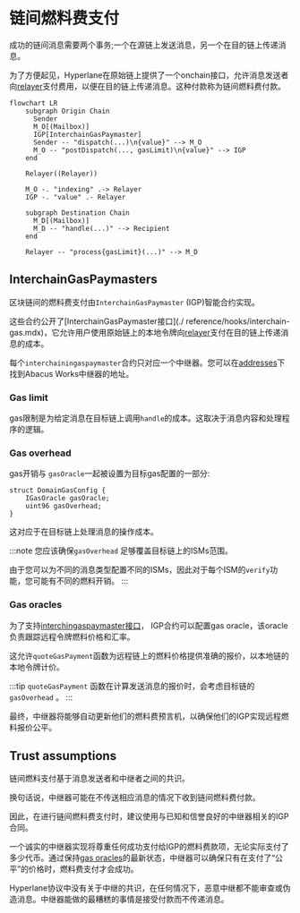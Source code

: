 # 链间燃料费支付

成功的链间消息需要两个事务;一个在源链上发送消息，另一个在目的链上传递消息。

为了方便起见，Hyperlane在原始链上提供了一个onchain接口，允许消息发送者向[relayer](./agents/relayer.mdx)支付费用，以便在目的链上传递消息。这种付款称为链间燃料费付款。

```mermaid
flowchart LR
    subgraph Origin Chain
      Sender
      M_O[(Mailbox)]
      IGP[InterchainGasPaymaster]
      Sender -- "dispatch(...)\n{value}" --> M_O
      M_O -- "postDispatch(..., gasLimit)\n{value}" --> IGP
    end

    Relayer((Relayer))

    M_O -. "indexing" .-> Relayer
    IGP -. "value" .- Relayer

    subgraph Destination Chain
      M_D[(Mailbox)]
      M_D -- "handle(...)" --> Recipient
    end

    Relayer -- "process{gasLimit}(...)" --> M_D
```

## InterchainGasPaymasters

区块链间的燃料费支付由`InterchainGasPaymaster` (IGP)智能合约实现。

这些合约公开了[InterchainGasPaymaster接口](./ reference/hooks/interchain-gas.mdx)，它允许用户使用原始链上的本地令牌向[relayer](./agents/relayer.mdx)支付在目的链上传递消息的成本。

每个`interchainingaspaymaster`合约只对应一个中继器。您可以在[addresses](../reference/contract-addresses.mdx)下找到Abacus Works中继器的地址。

### Gas limit

gas限制是为给定消息在目标链上调用`handle`的成本。这取决于消息内容和处理程序的逻辑。

### Gas overhead

gas开销与 `gasOracle`一起被设置为目标gas配置的一部分:

```solidity
struct DomainGasConfig {
    IGasOracle gasOracle;
    uint96 gasOverhead;
}
```

这对应于在目标链上处理消息的操作成本。

:::note
您应该确保`gasOverhead` 足够覆盖目标链上的ISMs范围。

由于您可以为不同的消息类型配置不同的ISMs，因此对于每个ISM的`verify`功能，您可能有不同的燃料开销。
:::

### Gas oracles

为了支持[interchingaspaymaster接口](../reference/hooks/interchain-gas.mdx)， IGP合约可以配置gas oracle，该oracle负责跟踪远程令牌燃料价格和汇率。

这允许`quoteGasPayment`函数为远程链上的燃料价格提供准确的报价，以本地链的本地令牌计价。

:::tip
`quoteGasPayment` 函数在计算发送消息的报价时，会考虑目标链的 `gasOverhead` 。
:::

最终，中继器将能够自动更新他们的燃料费预言机，以确保他们的IGP实现远程燃料报价公平。

## Trust assumptions

链间燃料支付基于消息发送者和中继者之间的共识。

换句话说，中继器可能在不传送相应消息的情况下收到链间燃料费付款。

因此，在进行链间燃料费支付时，建议使用与已知和信誉良好的中继器相关的IGP合同。

一个诚实的中继器实现将尊重任何成功支付给IGP的燃料费款项，无论实际支付了多少代币。通过保持[gas oracles](../reference/hooks/interchain-gas.mdx)的最新状态，中继器可以确保只有在支付了“公平”的价格时，燃料费支付才会成功。

Hyperlane协议中没有关于中继的共识，在任何情况下，恶意中继都不能审查或伪造消息。中继器能做的最糟糕的事情是接受付款而不传递消息。

